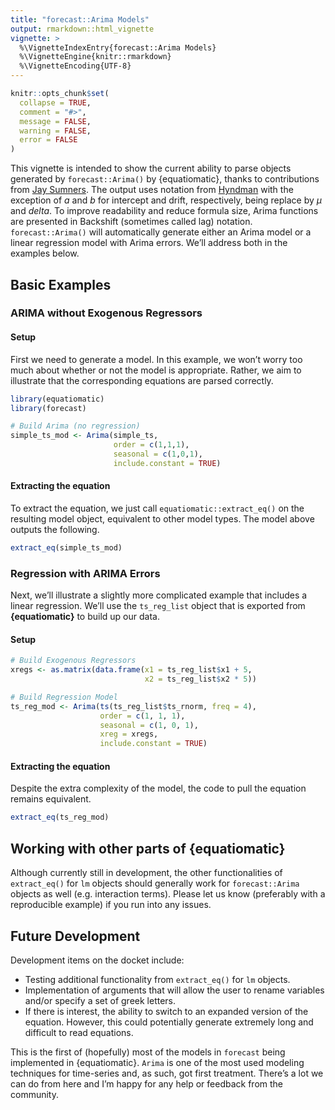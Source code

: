 ```yaml
---
title: "forecast::Arima Models"
output: rmarkdown::html_vignette
vignette: >
  %\VignetteIndexEntry{forecast::Arima Models}
  %\VignetteEngine{knitr::rmarkdown}
  %\VignetteEncoding{UTF-8}
---
```


```r
knitr::opts_chunk$set(
  collapse = TRUE,
  comment = "#>",
  message = FALSE,
  warning = FALSE,
  error = FALSE
)
```

This vignette is intended to show the current ability to parse objects generated by `forecast::Arima()` by {equatiomatic}, thanks to contributions from [Jay Sumners](https://github.com/JaySumners). The output uses notation from [Hyndman](https://robjhyndman.com/hyndsight/arimaconstants/#:~:text=By%20default%2C%20the%20arima(),intercept%E2%80%9D%20in%20the%20R%20output) with the exception of $a$ and $b$ for intercept and drift, respectively, being replace by $\mu$ and $delta$. To improve readability and reduce formula size, Arima functions are presented in Backshift (sometimes called lag) notation. `forecast::Arima()` will automatically generate either an Arima model or a linear regression model with Arima errors. We'll address both in the examples below.

## Basic Examples
### ARIMA without Exogenous Regressors
#### Setup

First we need to generate a model. In this example, we won't worry too much about whether or not the model is appropriate. Rather, we aim to illustrate that the corresponding equations are parsed correctly.

```r
library(equatiomatic)
library(forecast)

# Build Arima (no regression)
simple_ts_mod <- Arima(simple_ts, 
                       order = c(1,1,1),
                       seasonal = c(1,0,1),
                       include.constant = TRUE)
```

#### Extracting the equation
To extract the equation, we just call `equatiomatic::extract_eq()` on the resulting model object, equivalent to other model types. The model above outputs the following.

```r
extract_eq(simple_ts_mod)
```

### Regression with ARIMA Errors
Next, we'll illustrate a slightly more complicated example that includes a linear regression. We'll use the `ts_reg_list` object that is exported from **{equatiomatic}** to build up our data.

#### Setup
```r
# Build Exogenous Regressors
xregs <- as.matrix(data.frame(x1 = ts_reg_list$x1 + 5,
                              x2 = ts_reg_list$x2 * 5))

# Build Regression Model
ts_reg_mod <- Arima(ts(ts_reg_list$ts_rnorm, freq = 4), 
                    order = c(1, 1, 1),
                    seasonal = c(1, 0, 1),
                    xreg = xregs,
                    include.constant = TRUE)
```

#### Extracting the equation

Despite the extra complexity of the model, the code to pull the equation remains equivalent.

```r
extract_eq(ts_reg_mod)
```

## Working with other parts of {equatiomatic}

Although currently still in development, the other functionalities of `extract_eq()` for `lm` objects should generally work for `forecast::Arima` objects as well (e.g. interaction terms). Please let us know (preferably with a reproducible example) if you run into any issues.

## Future Development

Development items on the docket include:

* Testing additional functionality from `extract_eq()` for `lm` objects.
* Implementation of arguments that will allow the user to rename variables and/or specify a set of greek letters.
* If there is interest, the ability to switch to an expanded version of the equation. However, this could potentially generate extremely long and difficult to read equations.

This is the first of (hopefully) most of the models in `forecast` being implemented in {equatiomatic}. `Arima` is one of the most used modeling techniques for time-series and, as such, got first treatment. There's a lot we can do from here and I'm happy for any help or feedback from the community.
